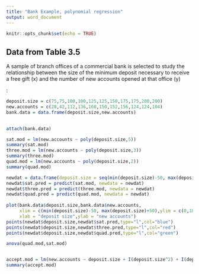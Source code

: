 ---
title: "Bank Example, polynomial regression"
output: word_document
---

```{r setup, include=FALSE}
knitr::opts_chunk$set(echo = TRUE)
```

## Data from Table 3.5

A sample of branch offices of a commercial bank is selected to study the relationship between the size of the minimum deposit necessary to receive a free gift (x) and the number of new accounts opened at that office (y)

:


```{r}

deposit.size = c(75,75,100,100,125,125,150,175,175,200,200)
new.accounts = c(28,42,112,136,160,150,152,156,124,124,104)
bank.data = data.frame(deposit.size,new.accounts)

  
attach(bank.data)

sat.mod = lm(new.accounts ~ poly(deposit.size,5))
summary(sat.mod)
three.mod = lm(new.accounts ~ poly(deposit.size,3))
summary(three.mod)
quad.mod = lm(new.accounts ~ poly(deposit.size,2))
summary(quad.mod)

newdat = data.frame(deposit.size = seq(min(deposit.size)-50, max(deposit.size)+50, length.out = 100))
newdat$sat.pred = predict(sat.mod, newdata = newdat)
newdat$three.pred = predict(three.mod, newdata = newdat)
newdat$quad.pred = predict(quad.mod, newdata = newdat)
                          
plot(bank.data$deposit.size,bank.data$new.accounts,
     xlim = c(min(deposit.size)-50, max(deposit.size)+50),ylim = c(0,180),
     xlab = "deposit size",ylab = "new accounts")
points(newdat$deposit.size,newdat$sat.pred,type="l",col="blue")
points(newdat$deposit.size,newdat$three.pred,type="l",col="red")
points(newdat$deposit.size,newdat$quad.pred,type="l",col="green")

anova(quad.mod,sat.mod)


accept.mod = lm(new.accounts ~ deposit.size + I(deposit.size^2) + I(deposit.size^3))
summary(accept.mod)




```


